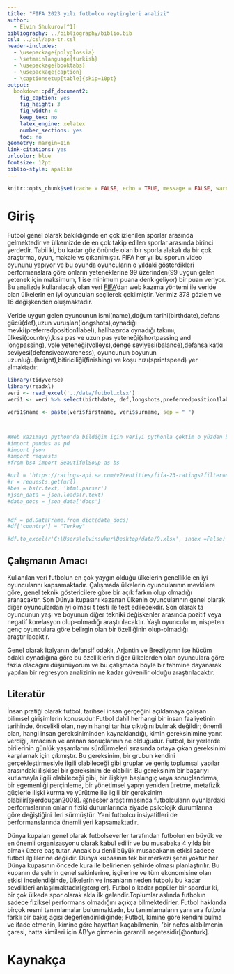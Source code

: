 ```yaml
---
title: "FIFA 2023 yılı futbolcu reytingleri analizi"
author: 
  - Elvin Shukurov[^1]
bibliography: ../bibliography/biblio.bib
csl: ../csl/apa-tr.csl
header-includes:
  - \usepackage{polyglossia}
  - \setmainlanguage{turkish}
  - \usepackage{booktabs}
  - \usepackage{caption} 
  - \captionsetup[table]{skip=10pt}
output:
  bookdown::pdf_document2:
    fig_caption: yes
    fig_height: 3
    fig_width: 4
    keep_tex: no
    latex_engine: xelatex
    number_sections: yes
    toc: no
geometry: margin=1in
link-citations: yes
urlcolor: blue
fontsize: 12pt
biblio-style: apalike
---
```

```r
knitr::opts_chunk$set(cache = FALSE, echo = TRUE, message = FALSE, warning = FALSE)
```

<!-- ======================================================================= -->
<!-- ============================== NOTLAR ================================= -->
<!-- ======================================================================= -->
[^1]: 20080947, [Github Repo](https://github.com/ElvinShukurlu/arasinav.git)



# Giriş

Futbol genel olarak bakıldığınde en çok izlenilen sporlar arasında gelmektedir ve  ülkemizde de en çok takip edilen sporlar arasında birinci yerdedir. Tabii ki, bu kadar göz önünde olan bir sporla alakalı da bir çok araştırma, oyun, makale vs çıkarılmıştır.
FIFA her yıl bu sporun video oyununu yapıyor ve bu oyunda oyuncuların o yıldaki gösterdikleri performanslara göre onların yeteneklerine 99 üzerinden(99 uygun gelen yetenek için maksimum, 1 ise minimum puana denk geliyor) bir puan veriyor. Bu analizde kullanılacak olan veri [FIFA](https://ratings-api.ea.com/v2/entities/fifa-23-ratings?filter=nationality%3A(48)&sort=ranking%3AASC&limit=50')'dan web kazıma yöntemi ile veride olan ülkelerin en iyi oyuncuları seçilerek çekilmiştir. Verimiz 378  gözlem ve 16 değişkenden oluşmaktadır.

Veride uygun gelen oyuncunun ismi(name),doğum tarihi(birthdate),defans gücü(def),uzun vuruşları(longshots),oynadığı mevki(preferredposition1label), halihazırda oynadığı takımı, ülkesi(country),kısa pas ve uzun pas yeteneği(shortpassing and longpassing), vole yeteneği(volleys),denge seviyesi(balance),defansa katkı seviyesi(defensiveawareness), oyuncunun boyunun uzunluğu(height),bitiriciliği(finishing) ve koşu hızı(sprintspeed) yer almaktadır.

```r
library(tidyverse)
library(readxl)
veri <- read_excel('../data/futbol.xlsx')
veri1 <- veri %>% select(birthdate, def,longshots,preferredposition1label,teamname,country,shortpassing,volleys,balance,shotpower,defensiveawareness,height,longpassing,finishing,sprintspeed)

veri1$name <- paste(veri$firstname, veri$surname, sep = " ")



#Web kazımayı python'da bildiğim için veriyi pythonla çektim o yüzden burada bir file paylaşamıyorum. Ancak yine de genel kod şu şekilde:
#import pandas as pd
#import json
#import requests
#from bs4 import BeautifulSoup as bs

#url = 'https://ratings-api.ea.com/v2/entities/fifa-23-ratings?filter=nationality%3A(48)&sort=ranking%3AASC&limit=50'
#r = requests.get(url)
#bes = bs(r.text, 'html.parser')
#json_data = json.loads(r.text)
#data_docs = json_data['docs']


#df = pd.DataFrame.from_dict(data_docs)
#df['country'] = "Turkey"

#df.to_excel(r'C:\Users\elvinsukur\Desktop/data/9.xlsx', index =False)

```



## Çalışmanın Amacı

Kullanılan veri futbolun en çok yaygın olduğu ülkelerin genellikle en iyi oyuncularını kapsamaktadır. Çalışmada ülkelerin oyuncularının mevkilere göre, genel teknik göstericilere göre bir açık farkın olup olmadığı aranacaktır. Son Dünya kupasını kazanan ülkenin oyuncularının genel olarak diğer oyunculardan iyi olması t testi ile test edilecekdir. Son olarak ta oyuncunun yaşı ve boyunun diğer tekniki değişkenler arasında pozitif veya negatif korelasyon olup-olmadığı araştırılacaktır. Yaşlı oyuncuların, nispeten genç oyunculara göre belirgin olan bir özelliğinin olup-olmadığı araştırılacaktır.

Genel olarak İtalyanın defansif odaklı, Arjantin ve Brezilyanın ise hücüm odaklı oynadığına göre bu özelliklerin diğer ülkelerden olan oyunculara göre fazla olacağını düşünüyorum ve bu çalışmada böyle bir tahmine dayanarak yapılan bir regresyon analizinin ne kadar güvenilir olduğu araştırılacaktır. 

## Literatür 

İnsan pratiği olarak futbol, tarihsel insan gerçeğini açıklamaya çalışan
bilimsel girişimlerin konusudur.Futbol dahil herhangi bir insan faaliyetinin tarihinde, öncelikli olan, neyin hangi tarihte çıktığını bulmak değildir; önemli olan, hangi insan gereksiniminden kaynaklandığı, kimin gereksinimine yanıt verdiği, amacının
ve aranan sonuçlarının ne olduğudur. Futbol, bir yerlerde birilerinin günlük
yaşamlarını sürdürmeleri sırasında ortaya çıkan gereksinimi karşılamak için
çıkmıştır. Bu gereksinim, bir grubun kendini gerçekleştirmesiyle ilgili
olabileceği gibi gruplar ve geniş toplumsal yapılar arasındaki ilişkisel bir
gereksinim de olabilir. Bu gereksinim bir başarıyı kutlamayla ilgili olabileceği
gibi, bir ilişkiye başlangıç veya sonuçlandırma, bir egemenliği perçinleme, bir
yönetimsel yapıyı yeniden üretme, metafizik güçlerle ilişki kurma ve yürütme
ile ilgili bir gereksinim olabilir[@erdougan2008]. @nesser araştırmasında futbolcuların oyunlardaki performslarının onların fiziki durumlarında ziyade psikolojik durumlarına göre değiştiğini ileri sürmüştür. Yani futbolcu insiyatifleri de performanslarında önemli yeri kapsamaktadır.

Dünya kupaları genel olarak futbolseverler tarafından futbolun en büyük ve en önemli organizasyonu olarak kabul edilir ve bu musabaka 4 yılda bir olmak üzere baş tutar. Ancak bu denli büyük musabakanın etkisi sadece futbol ilgililerine değildir. Dünya kupasının tek bir merkezi şehri yoktur her Dünya kupasının öncede kura ile belirlenen şehirde olması planlaştırılır. Bu kupanın da şehrin genel sakinlerine, işçilerine ve tüm ekonomisine olan etkisi incelendiğinde, ülkelerin ve insanların neden futbolu bu kadar sevdikleri anlaşılmaktadır[@torgler]. Futbol o kadar popüler bir spordur ki, bir çok ülkede spor olarak akla ilk gelendir.Toplumlar aslında futbolun sadece fiziksel performans olmadığını açıkça bilmektedirler. Futbol hakkında birçok resmi tanımlamalar bulunmaktadır, bu tanımlamaların yanı sıra futbola farklı bir bakış açısı değerlendirildiğinde; Futbol, kimine göre kendini bulma ve ifade
etmenin, kimine göre hayattan kaçabilmenin, ‘bir nefes alabilmenin çaresi, hatta kimileri için AB’ye girmenin garantili reçetesidir[@onturk].

\newpage
# Kaynakça {#references}
<div id="refs"></div>

